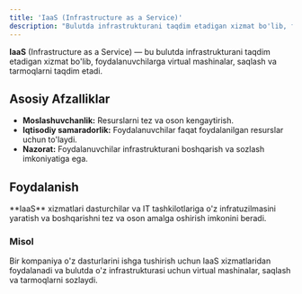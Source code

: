 ```yaml
---
title: 'IaaS (Infrastructure as a Service)'
description: "Bulutda infrastrukturani taqdim etadigan xizmat bo'lib, foydalanuvchilarga virtual mashinalar, saqlash va tarmoqlarni taqdim etadi."
---
```


**IaaS** (Infrastructure as a Service) — bu bulutda infrastrukturani taqdim etadigan xizmat bo'lib, foydalanuvchilarga virtual mashinalar, saqlash va tarmoqlarni taqdim etadi.

## Asosiy Afzalliklar

- **Moslashuvchanlik:** Resurslarni tez va oson kengaytirish.
- **Iqtisodiy samaradorlik:** Foydalanuvchilar faqat foydalanilgan resurslar uchun to'laydi.
- **Nazorat:** Foydalanuvchilar infrastrukturani boshqarish va sozlash imkoniyatiga ega.

## Foydalanish

<Callout>
  **IaaS** xizmatlari dasturchilar va IT tashkilotlariga o'z infratuzilmasini yaratish va boshqarishni tez va oson
  amalga oshirish imkonini beradi.
</Callout>

### Misol

Bir kompaniya o'z dasturlarini ishga tushirish uchun IaaS xizmatlaridan foydalanadi va bulutda o'z infrastrukturasi uchun virtual mashinalar, saqlash va tarmoqlarni sozlaydi.
